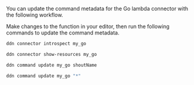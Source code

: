 You can update the command metadata for the Go lambda connector with the following workflow.

Make changes to the function in your editor, then run the following commands to update the command metadata.

```bash title="Use the DDN CLI to introspect your connector:"
ddn connector introspect my_go
```

```sh title="Show the resources discovered from your connector:"
ddn connector show-resources my_go
```

```sh title="Then, update your command:"
ddn command update my_go shoutName
```

```sh title="Or, update all commands:"
ddn command update my_go "*"
```
